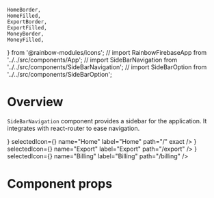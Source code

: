     HomeBorder,
    HomeFilled,
    ExportBorder,
    ExportFilled,
    MoneyBorder,
    MoneyFilled,
} from '@rainbow-modules/icons';
// import RainbowFirebaseApp from '../../src/components/App';
// import SideBarNavigation from '../../src/components/SideBarNavigation';
// import SideBarOption from '../../src/components/SideBarOption';

<Meta title="App/Components" component={SideBarNavigation} />

# Overview

`SideBarNavigation` component provides a sidebar for the application. It integrates with
react-router to ease navigation.

<Preview>
    <Story name="SideBarNavigation">
        <RainbowFirebaseApp>
            <SideBarNavigation
                style={{ width: 90, color: '#01b6f5' }}
                className="rainbow-p-top_small rainbow-p-bottom_medium"
            >
                <SideBarOption
                    icon={<HomeBorder />}
                    selectedIcon={<HomeFilled />}
                    name="Home"
                    label="Home"
                    path="/"
                    exact
                />
                <SideBarOption
                    icon={<ExportBorder />}
                    selectedIcon={<ExportFilled />}
                    name="Export"
                    label="Export"
                    path="/export"
                />
                <SideBarOption
                    icon={<MoneyBorder />}
                    selectedIcon={<MoneyFilled />}
                    name="Billing"
                    label="Billing"
                    path="/billing"
                />
            </SideBarNavigation>
        </RainbowFirebaseApp>
    </Story>
</Preview>

# Component props

<Props of={SideBarNavigation} />
